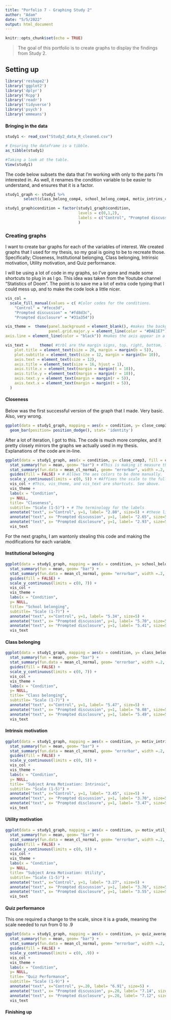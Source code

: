 ```yaml
---
title: "Porfolio 7 - Graphing Study 2"
author: "Adam"
date: "5/5/2022"
output: html_document
---
```


```r
knitr::opts_chunk$set(echo = TRUE)
```

> The goal of this portfolio is to create graphs to display the findings from Study 2.

## Setting up

```r
library('reshape2')
library('ggplot2')
library('dplyr')
library('Rcpp')
library('readr')
library('tidyverse')
library('psych')
library('emmeans')
```

#### Bringing in the data

```r
study1 <- read_csv("Study2_data_R_cleaned.csv")

# Ensuring the dataframe is a tibble.
as_tibble(study1)

#Taking a look at the table.
View(study1)
```

The code below subsets the data that I'm working with only to the parts I'm interested in. As well, it renames the condition variable to be easier to understand, and ensures that it is a factor.

```r
study1_graph <- study1 %>%
        select(class_belong_comp4, school_belong_comp4, motiv_intrins_comp2, motiv_util_comp3, close_comp3, quiz_average,  condition)

study1_graph$condition = factor(study1_graph$condition,
                                levels = c(0,1,2),
                                labels = c("Control", "Prompted discussion", "Prompted disclosure")
                                )
```

### Creating graphs

I want to create bar graphs for each of the variables of interest. We created graphs that I used for my thesis, so my goal is going to be to recreate those. Specifically; Closeness, Institutional belonging, Class belonging, Intrinsic motivation, Utility motivation, and Quiz performance.

I will be using a lot of code in my graphs, so I've gone and made some shortcuts to plug in as I go. This idea was taken from the Youtube channel "Statistics of Doom". The point is to save me a lot of extra code typing that I could mess up, and to make the code look a little nicer.

```r
vis_col =   
  scale_fill_manual(values = c( #Color codes for the conditions.
    "Control" = "#fece3d",
    "Prompted discussion" = "#fd8d3c",
    "Prompted disclosure" = "#31a354"))

vis_theme =  theme(panel.background = element_blank(), #makes the background invisible
                   panel.grid.major.y = element_line(color = "#DAE1E7"), #makes the y-axis gridlines appear, but not x-axis
axis.line = element_line(color = "black")) #makes the axis appear in a dark black color

vis_text =     theme( #trbl are the margin signs, top, right, bottom, left
    plot.title = element_text(size = 20, margin = margin(b = 5)),
    plot.subtitle = element_text(size = 12, margin = margin(b= 10)),
    axis.text = element_text(size = 12),
    axis.title = element_text(size = 16, hjust = 1),    
    axis.title.x = element_text(margin = margin(t = 10)),
    axis.title.y = element_text(margin = margin(r = 10)),
    axis.text.y = element_text(margin = margin(r = 5)),
    axis.text.x = element_text(margin = margin(t = 5)),
  )
```


#### Closeness

Below was the first successful version of the graph that I made. Very basic. Also, very wrong.

```r
ggplot(data = study1_graph, mapping = aes(x = condition, y= close_comp3)) +
  geom_bar(position= position_dodge(), stat= 'identity') 
```


After a lot of iteration, I got to this. The code is much more complex, and it pretty closely mirrors the graphs we actually used in my thesis. Explanations of the code are in-line.


```r
ggplot(data = study1_graph, aes(x = condition, y= close_comp3, fill = condition)) + #Fill is starting the color code nonsense
  stat_summary(fun = mean, geom= "bar") + #This is making it measure the mean on the y-axis
  stat_summary(fun.data = mean_cl_normal, geom= "errorbar", width =.2, inherit.aes = TRUE)+ #mean_cl_normal and geom are making the error bars appear, inherit.aes makes it copy the aes from the beginning, e.g, fill
  guides(fill = FALSE) + # Allows the aes colors to be done manually.
  scale_y_continuous(limits = c(0, 5)) + #Affixes the scale to the full range of the measure
  vis_col + #This, vis_theme, and vis_text are shortcuts. See above.
  vis_theme + 
  labs(x = "Condition",
  y= NULL,
  title= "Closeness",
  subtitle= "Scale (1-5)") + # The terminology for the labels
  annotate("text", x="Control", y=1, label= "2.80", size=5) + #these lines add the means to the graph
  annotate("text", x= "Prompted discussion", y=1, label= "2.65", size=5) +
  annotate("text", x= "Prompted disclosure", y=1, label= "2.93", size=5) +
  vis_text
```

For the next graphs, I am wantonly stealing this code and making the modifications for each variable.

#### Institutional belonging

```r
ggplot(data = study1_graph, mapping = aes(x = condition, y= school_belong_comp4, fill = condition)) + 
  stat_summary(fun = mean, geom= "bar") + 
  stat_summary(fun.data = mean_cl_normal, geom= "errorbar", width =.2, inherit.aes = TRUE)+ 
  guides(fill = FALSE) + 
  scale_y_continuous(limits = c(0, 7)) +
  vis_col + 
  vis_theme + 
  labs(x = "Condition",
  y= NULL,
  title= "School belonging",
  subtitle= "Scale (1-7)") + 
  annotate("text", x="Control", y=1, label= "5.34", size=5) +
  annotate("text", x= "Prompted discussion", y=1, label= "5.70", size=5) +
  annotate("text", x= "Prompted disclosure", y=1, label= "5.41", size=5) +
  vis_text
```


#### Class belonging

```r
ggplot(data = study1_graph, mapping = aes(x = condition, y= class_belong_comp4, fill = condition)) + 
  stat_summary(fun = mean, geom= "bar") + 
  stat_summary(fun.data = mean_cl_normal, geom= "errorbar", width =.2, inherit.aes = TRUE)+ 
  guides(fill = FALSE) + 
  scale_y_continuous(limits = c(0, 7)) +
  vis_col + 
  vis_theme + 
  labs(x = "Condition",
  y= NULL,
  title= "Class belonging",
  subtitle= "Scale (1-7)") + 
  annotate("text", x="Control", y=1, label= "5.47", size=5) +
  annotate("text", x= "Prompted discussion", y=1, label= "6.08", size=5) +
  annotate("text", x= "Prompted disclosure", y=1, label= "5.49", size=5) +
  vis_text
```



#### Intrinsic motivation

```r
ggplot(data = study1_graph, mapping = aes(x = condition, y= motiv_intrins_comp2, fill = condition)) + 
  stat_summary(fun = mean, geom= "bar") + 
  stat_summary(fun.data = mean_cl_normal, geom= "errorbar", width =.2, inherit.aes = TRUE)+ 
  guides(fill = FALSE) + 
  scale_y_continuous(limits = c(0, 5)) +
  vis_col + 
  vis_theme + 
  labs(x = "Condition",
  y= NULL,
  title= "Subject Area Motivation: Intrinsic",
  subtitle= "Scale (1-5)") + 
  annotate("text", x="Control", y=1, label= "3.45", size=5) +
  annotate("text", x= "Prompted discussion", y=1, label= "3.70", size=5) +
  annotate("text", x= "Prompted disclosure", y=1, label= "3.47", size=5) +
  vis_text
```

#### Utility motivation

```r
ggplot(data = study1_graph, mapping = aes(x = condition, y= motiv_util_comp3, fill = condition)) + 
  stat_summary(fun = mean, geom= "bar") + 
  stat_summary(fun.data = mean_cl_normal, geom= "errorbar", width =.2, inherit.aes = TRUE)+ 
  guides(fill = FALSE) + 
  scale_y_continuous(limits = c(0, 5)) +
  vis_col + 
  vis_theme + 
  labs(x = "Condition",
  y= NULL,
  title= "Subject Area Motivation: Utility",
  subtitle= "Scale (1-5)") + 
  annotate("text", x="Control", y=1, label= "3.27", size=5) +
  annotate("text", x= "Prompted discussion", y=1, label= "3.76", size=5) +
  annotate("text", x= "Prompted disclosure", y=1, label= "3.55", size=5) +
  vis_text
```

#### Quiz performance

This one required a change to the scale, since it is a grade, meaning the scale needed to run from 0 to .9

```r
ggplot(data = study1_graph, mapping = aes(x = condition, y= quiz_average, fill = condition)) + 
  stat_summary(fun = mean, geom= "bar") + 
  stat_summary(fun.data = mean_cl_normal, geom= "errorbar", width =.2, inherit.aes = TRUE)+ 
  guides(fill = FALSE) + 
  scale_y_continuous(limits = c(0, .9)) +
  vis_col + 
  vis_theme + 
  labs(x = "Condition",
  y= NULL,
  title= "Quiz Performance",
  subtitle= "Scale (1-9)") + 
  annotate("text", x="Control", y=.20, label= "6.91", size=5) +
  annotate("text", x= "Prompted discussion", y=.20, label= "7.14", size=5) +
  annotate("text", x= "Prompted disclosure", y=.20, label= "7.12", size=5) +
  vis_text
```


#### Finishing up



